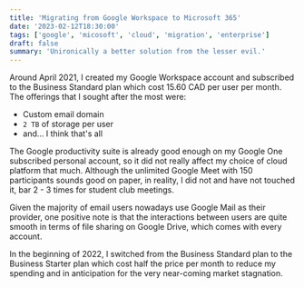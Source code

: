 ```yaml
---
title: 'Migrating from Google Workspace to Microsoft 365'
date: '2023-02-12T18:30:00'
tags: ['google', 'micosoft', 'cloud', 'migration', 'enterprise']
draft: false
summary: 'Unironically a better solution from the lesser evil.'
---
```


Around April 2021, I created my Google Workspace account and subscribed to the Business Standard plan which cost 15.60 CAD per user per month. The offerings that I sought after the most were:

- Custom email domain
- `2 TB` of storage per user
- and... I think that's all

The Google productivity suite is already good enough on my Google One subscribed personal account, so it did not really affect my choice of cloud platform that much. Although the unlimited Google Meet with 150 participants sounds good on paper, in reality, I did not and have not touched it, bar 2 - 3 times for student club meetings.

Given the majority of email users nowadays use Google Mail as their provider, one positive note is that the interactions between users are quite smooth in terms of file sharing on Google Drive, which comes with every account.

In the beginning of 2022, I switched from the Business Standard plan to the Business Starter plan which cost half the price per month to reduce my spending and in anticipation for the very near-coming market stagnation.
